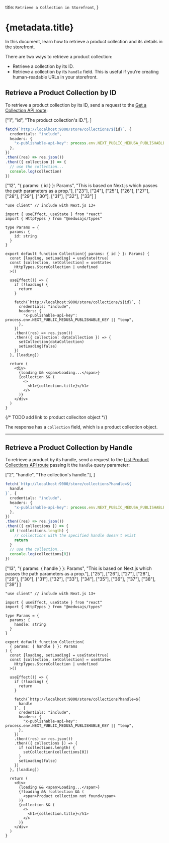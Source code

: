 
  title: `Retrieve a Collection in Storefront`,
}

# {metadata.title}

In this document, learn how to retrieve a product collection and its details in the storefront.

There are two ways to retrieve a product collection:

- Retrieve a collection by its ID.
- Retrieve a collection by its `handle` field. This is useful if you're creating human-readable URLs in your storefront.

## Retrieve a Product Collection by ID

To retrieve a product collection by its ID, send a request to the [Get a Collection API route](!api!/store#collections_getcollectionsid):

<CodeTabs group="store-request">
  <CodeTab label="Fetch API" value="fetch">

  ["1", "id", "The product collection's ID."],
]

  ```ts highlights={fetchHighlights}
fetch(`http://localhost:9000/store/collections/${id}`, {
    credentials: "include",
    headers: {
      "x-publishable-api-key": process.env.NEXT_PUBLIC_MEDUSA_PUBLISHABLE_KEY || "temp",
    },
  })
  .then((res) => res.json())
  .then(({ collection }) => {
    // use the collection...
    console.log(collection)
  })
  ```

  </CodeTab>
  <CodeTab label="React" value="react">

  ["12", "{ params: { id } }: Params", "This is based on Next.js which passes the path parameters as a prop."],
  ["23"], ["24"], ["25"], ["26"],
  ["27"], ["28"], ["29"], ["30"],
  ["31"], ["32"], ["33"]
]

  ```tsx highlights={highlights}
  "use client" // include with Next.js 13+

  import { useEffect, useState } from "react"
  import { HttpTypes } from "@medusajs/types"

  type Params = {
    params: {
      id: string
    }
  }

  export default function Collection({ params: { id } }: Params) {
    const [loading, setLoading] = useState(true)
    const [collection, setCollection] = useState<
      HttpTypes.StoreCollection | undefined
    >()

    useEffect(() => {
      if (!loading) {
        return 
      }

      fetch(`http://localhost:9000/store/collections/${id}`, {
        credentials: "include",
        headers: {
          "x-publishable-api-key": process.env.NEXT_PUBLIC_MEDUSA_PUBLISHABLE_KEY || "temp",
        },
      })
      .then((res) => res.json())
      .then(({ collection: dataCollection }) => {
        setCollection(dataCollection)
        setLoading(false)
      })
    }, [loading])

    return (
      <div>
        {loading && <span>Loading...</span>}
        {collection && (
          <>
            <h1>{collection.title}</h1>
          </>
        )}
      </div>
    )
  }
  ```

  </CodeTab>
</CodeTabs>

{/* TODO add link to product colleciton object */}

The response has a `collection` field, which is a product collection object.

---

## Retrieve a Product Collection by Handle

To retrieve a product by its handle, send a request to the [List Product Collections API route](!api!/store#collections_getcollections) passing it the `handle` query parameter:

<CodeTabs group="store-request">
  <CodeTab label="Fetch API" value="fetch">

  ["2", "handle", "The collection's handle."],
]

  ```ts highlights={handleFetchHighlights}
  fetch(`http://localhost:9000/store/collections?handle=${
    handle
  }`, {
    credentials: "include",
    headers: {
      "x-publishable-api-key": process.env.NEXT_PUBLIC_MEDUSA_PUBLISHABLE_KEY || "temp",
    },
  })
  .then((res) => res.json())
  .then(({ collections }) => {
    if (!collections.length) {
      // collections with the specified handle doesn't exist
      return
    }
    // use the collection...
    console.log(collections[0])
  })
  ```

  </CodeTab>
  <CodeTab label="React" value="react">

  ["13", "{ params: { handle } }: Params", "This is based on Next.js which passes the path parameters as a prop."],
  ["25"], ["26"], ["27"], ["28"],
  ["29"], ["30"], ["31"], ["32"], ["33"], ["34"], ["35"], ["36"],
  ["37"], ["38"], ["39"]
]

  ```tsx highlights={handleHighlights}
  "use client" // include with Next.js 13+

  import { useEffect, useState } from "react"
  import { HttpTypes } from "@medusajs/types"

  type Params = {
    params: {
      handle: string
    }
  }

  export default function Collection(
    { params: { handle } }: Params
  ) {
    const [loading, setLoading] = useState(true)
    const [collection, setCollection] = useState<
      HttpTypes.StoreCollection | undefined
    >()

    useEffect(() => {
      if (!loading) {
        return 
      }

      fetch(`http://localhost:9000/store/collections?handle=${
        handle
      }`, {
        credentials: "include",
        headers: {
          "x-publishable-api-key": process.env.NEXT_PUBLIC_MEDUSA_PUBLISHABLE_KEY || "temp",
        },
      })
      .then((res) => res.json())
      .then(({ collections }) => {
        if (collections.length) {
          setCollection(collections[0])
        }
        setLoading(false)
      })
    }, [loading])

    return (
      <div>
        {loading && <span>Loading...</span>}
        {!loading && !collection && (
          <span>Product collection not found</span>
        )}
        {collection && (
          <>
            <h1>{collection.title}</h1>
          </>
        )}
      </div>
    )
  }
  ```

  </CodeTab>
</CodeTabs>
